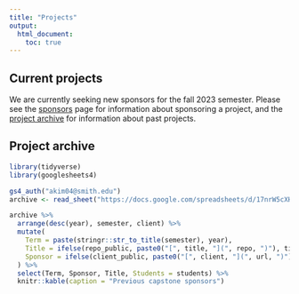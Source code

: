 ```yaml
---
title: "Projects"
output:
  html_document:
    toc: true
---
```


## Current projects

We are currently seeking new sponsors for the fall 2023 semester. Please see the [sponsors](sponsors.html) page for information about sponsoring a project, and the [project archive](projects.html#project_archive) for information about past projects.  

## Project archive


```r
library(tidyverse)
library(googlesheets4)
```

```r
gs4_auth("akim04@smith.edu")
archive <- read_sheet("https://docs.google.com/spreadsheets/d/17nrW5cXHFeoISeNdU_DEYfb_t6i49lUv5Ie_mbIO6Zo/edit#gid=0")
```

```r
archive %>%
  arrange(desc(year), semester, client) %>%
  mutate(
    Term = paste(stringr::str_to_title(semester), year), 
    Title = ifelse(repo_public, paste0("[", title, "](", repo, ")"), title), 
    Sponsor = ifelse(client_public, paste0("[", client, "](", url, ")"), "[redacted]")
  ) %>%
  select(Term, Sponsor, Title, Students = students) %>%
  knitr::kable(caption = "Previous capstone sponsors")
```
